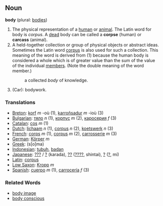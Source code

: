 ==Noun==

'''body''' (plural: [[bodies]])

#The physical representation of a [[human]] or [[animal]].  The Latin word for body is ''corpus''.  A [[dead]] body can be called a '''corpse''' (human) or '''carcass''' (animal).
#A held-together collection or group of physical objects or abstract ideas.  Sometimes the Latin word [[corpus]] is also used for such a collection.  This meaning of the word is derived from (1) because the human body is considered a whole which is of greater value than the sum of the value of the individual [[member]]s.  (Note the double meaning of the word member.)
#:a collected ''body'' of knowledge.
#(Car): bodywork.
=== Translations ===
*[[Breton]]: [[korf]] ''m'' -où (1), [[karroñsadur]] ''m'' -ioù (3)
*[[Bulgarian]]: [[тяло]] ''n'' (1), [[корпус]] ''m'' (2), [[каросерия]] ''f'' (3)
*[[Catalan]]: [[cos]] ''m'' (1)
*[[Dutch]]: [[lichaam]] ''n'' (1), [[corpus]] ''n'' (2), [[koetswerk]] ''n'' (3)
*[[French]]: [[corps]] ''m'' (1), [[corpus]] ''m'' (2), [[carrosserie]] ''m'' (3)
*[[German]]: [[Körper]] ''m''
*[[Greek]]: (s[o]ma)
*[[Indonesian]]: [[tubuh]], [[badan]]
*[[Japanese]]: [[???]] / [[?]] (karada), [[??]] ([[????]], shintai), [[?]] ([[?]], mi)
*[[Latin]]: [[corpus]]
*[[Low Saxon]]: [[Kropp]] ''m''
*[[Spanish]]: [[cuerpo]] ''m'' (1), [[carrocería]] ''f'' (3)

=== Related Words ===
*[[body image]]
*[[body conscious]]